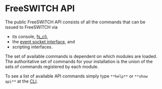 
# FreeSWITCH API 

 

The public FreeSWITCH API consists of all the commands that can be issued to FreeSWITCH via

* its console, [fs\_cli](../Client-and-Developer-Interfaces/1048948.mdx),
* the [event socket interface](Glossary.mdx#event-socket), and
* scripting interfaces.

The set of available commands is dependent on which modules are loaded. The authoritative set of commands for your installation is the union of the sets of commands registered by each module.

To see a list of available API commands simply type `**help**` or `**show api**` at the [CLI](../Client-and-Developer-Interfaces/1048948.mdx).


  

